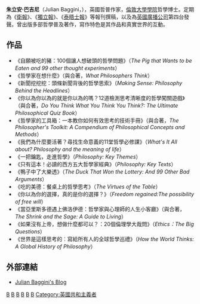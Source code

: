{{Infobox person
| name        = 朱立安·巴吉尼<br/>Julian Baggini
| image       =Julian Baggini-1.jpg
| image_size  =
| alt         =
| caption     = 朱立安·巴吉尼（2014）
| birth_date  = 1968
| birth_place = {{UK}}
| residence   =
| nationality = {{UK}}
| education   = [[倫敦大學學院|倫敦大學學院]]哲學博士（1996）
| alma_mater  = 倫敦大學學院
| influences  =
| influenced  =
| occupation  = 哲學家、作家
| spouse      =
| partner     =
| children    =
| parents     =
| relations   =
| website     = {{Url|https://www.microphilosophy.net/}}
}}

'''朱立安·巴吉尼'''（Julian Baggini，{{bd|1968年|||}}），英國哲普作家，[[倫敦大學學院|倫敦大學學院]]哲學博士。定期為《[[衛報|衛報]]》、《[[獨立報|獨立報]]》、《[[泰晤士報|泰晤士報]]》等報刊撰稿，以及為[[英國廣播公司|英國廣播公司]]第四台發聲。曾出版多部哲學普及著作，寫作特色是其作品和真實世界的互動。

==作品==
*《自願被吃的豬：100個讓人想破頭的哲學問題》（''The Pig that Wants to be Eaten and 99 other thought experiments''）
*《哲學家在想什麼》（與{{link-en|傑瑞米·史坦葛倫|Jeremy Stangroom}}合著，''What Philosophers Think''）
*《新聞挖挖挖：頭條新聞背後的哲學思索》（''Making Sense: Philosophy Behind the Headlines''）
*《你以為你以為的就是你以為的嗎？12道檢測思考清晰度的哲學闖關遊戲》（與{{link-en|傑瑞米·史坦葛倫|Jeremy Stangroom}}合著，''Do You Think What You Think You Think?: The Ultimate Philosophical Quiz Book''）
*《哲學家的工具箱：一本教你如何有效思考的技術手冊》（與{{link-en|彼得·佛索|Peter S. Fosl}}合著，''The Philosopher's Toolkit: A Compendium of Philosophical Concepts and Methods''）
*《我們為什麼要活著？尋找生命意義的11堂哲學必修課》（''What's It All about? Philosophy and the meaning of life''）
*《一把鑰匙，走進哲學》（''Philosophy: Key Themes''）
*《只有這本！必讀的西方五大哲學家經典》（''Philosophy: Key Texts''）
*《鴨子中了大樂透》（''The Duck That Won the Lottery: And 99 Other Bad Arguments''）
*《吃的美德：餐桌上的哲學思考》（''The Virtues of the Table''）
*《你以為你的選擇，真的是你的選擇？》（''Freedom regained:The possibility of free will''）
*《當亞里斯多德遇上佛洛伊德：哲學家與心理師的人生小客廳》（與{{link-en|安東尼雅·麥卡洛|Antonia Macaro}}合著，''The Shrink and the Sage: A Guide to Living''）
*《如果沒有上帝，想做什麼都可以？：20個倫理學大哉問》（''Ethics：The Big Questions''）
*《世界是這樣思考的︰寫給所有人的全球哲學巡禮》（''How the World Thinks: A Global History of Philosophy''）

==外部連結==
*[https://web.archive.org/web/20081120215857/http://www.julianbaggini.com/ Julian Baggini's Blog]


[[Category:英國哲學家|B]]
[[Category:英格蘭無神論者|B]]
[[Category:英國作家|B]]
[[Category:21世紀哲學家|B]]
[[Category:倫敦大學學院校友|B]]
[[Category:倫敦人|B]]
[[Category:英國共和主義者|Category:英國共和主義者]]